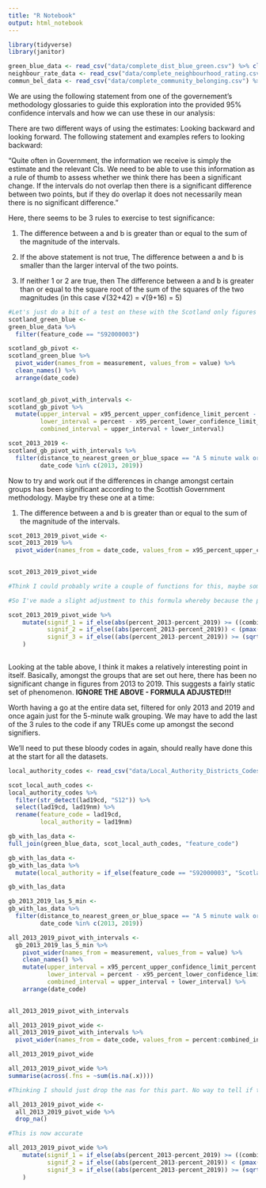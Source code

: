 ```yaml
---
title: "R Notebook"
output: html_notebook
---
```


```r
library(tidyverse)
library(janitor)

green_blue_data <- read_csv("data/complete_dist_blue_green.csv") %>% clean_names()
neighbour_rate_data <- read_csv("data/complete_neighbourhood_rating.csv") %>% clean_names()
commun_bel_data <- read_csv("data/complete_community_belonging.csv") %>% clean_names()
```

We are using the following statement from one of the governement's methodology glossaries to guide this exploration into the provided 95% confidence intervals and how we can use these in our analysis:

There are two different ways of using the estimates: Looking backward and looking forward. The following statement and examples refers to looking backward:

"Quite often in Government, the information we receive is simply the estimate and the relevant CIs. We need to be able to use this information as a rule of thumb to assess whether we think there has been a significant change. If the intervals do not overlap then there is a significant difference between two points, but if they do overlap it does not necessarily mean there is no significant difference."

Here, there seems to be 3 rules to exercise to test significance:

1. The difference between a and b is greater than or equal to the sum of the magnitude of the intervals.

2. If the above statement is not true, The difference between a and b is smaller than the larger interval of the two points.

3. If neither 1 or 2 are true, then The difference between a and b is greater than or equal to the square root of the sum of the squares of the two magnitudes (in this case √(32+42) = √(9+16) = 5)

```r
#Let's just do a bit of a test on these with the Scotland only figures
scotland_green_blue <-
green_blue_data %>% 
  filter(feature_code == "S92000003")
```

```r
scotland_gb_pivot <-
scotland_green_blue %>% 
  pivot_wider(names_from = measurement, values_from = value) %>% 
  clean_names() %>% 
  arrange(date_code)
  
```

```r
scotland_gb_pivot_with_intervals <-
scotland_gb_pivot %>% 
  mutate(upper_interval = x95_percent_upper_confidence_limit_percent - percent,
         lower_interval = percent - x95_percent_lower_confidence_limit_percent, 
         combined_interval = upper_interval + lower_interval)
```

```r
scot_2013_2019 <-
scotland_gb_pivot_with_intervals %>% 
  filter(distance_to_nearest_green_or_blue_space == "A 5 minute walk or less",
         date_code %in% c(2013, 2019))
```

Now to try and work out if the differences in change amongst certain groups has been significant according to the Scottish Government methodology. Maybe try these one at a time:

1. The difference between a and b is greater than or equal to the sum of the magnitude of the intervals.

```r
scot_2013_2019_pivot_wide <-
scot_2013_2019 %>% 
  pivot_wider(names_from = date_code, values_from = x95_percent_upper_confidence_limit_percent:combined_interval)
  
```

```r
scot_2013_2019_pivot_wide 
```

```r
#Think I could probably write a couple of functions for this, maybe something to look into later.

#So I've made a slight adjustment to this formula whereby because the plus minus figures are not the same, I've just taken the sum of them and then divided by two. Not sure if this is the right thing to do but should be easily changeable if not. 

scot_2013_2019_pivot_wide %>% 
    mutate(signif_1 = if_else(abs(percent_2013-percent_2019) >= ((combined_interval_2013 + combined_interval_2019)/2), TRUE, FALSE),
           signif_2 = if_else((abs(percent_2013-percent_2019)) < (pmax(combined_interval_2013/2, combined_interval_2019/2)), FALSE, TRUE),
           signif_3 = if_else((abs(percent_2013-percent_2019)) >= (sqrt(((combined_interval_2013/2)^2) + ((combined_interval_2019/2)^2))), TRUE, FALSE)
    )
         

```
Looking at the table above, I think it makes a relatively interesting point in itself. Basically, amongst the groups that are set out here, there has been no significant change in figures from 2013 to 2019. This suggests a fairly static set of phenomenon. **IGNORE THE ABOVE - FORMULA ADJUSTED!!!**

Worth having a go at the entire data set, filtered for only 2013 and 2019 and once again just for the 5-minute walk grouping. We may have to add the last of the 3 rules to the code if any TRUEs come up amongst the second signifiers. 

We'll need to put these bloody codes in again, should really have done this at the start for all the datasets. 
```r
local_authority_codes <- read_csv("data/Local_Authority_Districts_Codes.csv") %>% clean_names()
```

```r
scot_local_auth_codes <-
local_authority_codes %>% 
  filter(str_detect(lad19cd, "S12")) %>% 
  select(lad19cd, lad19nm) %>% 
  rename(feature_code = lad19cd,
         local_authority = lad19nm)
```

```r
gb_with_las_data <-
full_join(green_blue_data, scot_local_auth_codes, "feature_code")

gb_with_las_data <-
gb_with_las_data %>% 
  mutate(local_authority = if_else(feature_code == "S92000003", "Scotland", local_authority))

gb_with_las_data
```


```r
gb_2013_2019_las_5_min <-
gb_with_las_data %>% 
  filter(distance_to_nearest_green_or_blue_space == "A 5 minute walk or less",
         date_code %in% c(2013, 2019))
```

```r
all_2013_2019_pivot_with_intervals <-
  gb_2013_2019_las_5_min %>%
    pivot_wider(names_from = measurement, values_from = value) %>% 
    clean_names() %>% 
    mutate(upper_interval = x95_percent_upper_confidence_limit_percent - percent,
           lower_interval = percent - x95_percent_lower_confidence_limit_percent, 
           combined_interval = upper_interval + lower_interval) %>% 
    arrange(date_code)
  
```

```r
all_2013_2019_pivot_with_intervals
```

```r
all_2013_2019_pivot_wide <-
all_2013_2019_pivot_with_intervals %>% 
  pivot_wider(names_from = date_code, values_from = percent:combined_interval)
```

```r
all_2013_2019_pivot_wide
```

```r
all_2013_2019_pivot_wide %>% 
summarise(across(.fns = ~sum(is.na(.x))))
```

```r
#Thinking I should just drop the nas for this part. No way to tell if there has been a significant change if we don't have start and end points.

all_2013_2019_pivot_wide <-
  all_2013_2019_pivot_wide %>% 
  drop_na()
```

```r
#This is now accurate

all_2013_2019_pivot_wide %>% 
    mutate(signif_1 = if_else(abs(percent_2013-percent_2019) >= ((combined_interval_2013 + combined_interval_2019)/2), TRUE, FALSE),
           signif_2 = if_else((abs(percent_2013-percent_2019)) < (pmax(combined_interval_2013/2, combined_interval_2019/2)), FALSE, TRUE),
           signif_3 = if_else((abs(percent_2013-percent_2019)) >= (sqrt(((combined_interval_2013/2)^2) + ((combined_interval_2019/2)^2))), TRUE, FALSE)
    )
         
```




